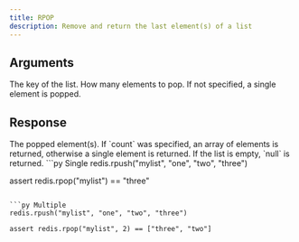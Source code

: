 ```yaml
---
title: RPOP
description: Remove and return the last element(s) of a list
---
```


## Arguments

<ParamField body="key" type="str" required>
  The key of the list.
</ParamField>

<ParamField body="count" type="int">
  How many elements to pop. If not specified, a single element is popped.
</ParamField>

## Response

<ResponseField type="TValue | TValue[] | null" required>
  The popped element(s). If `count` was specified, an array of elements is
  returned, otherwise a single element is returned. If the list is empty, `null`
  is returned.
</ResponseField>

<RequestExample>
```py Single 
redis.rpush("mylist", "one", "two", "three")

assert redis.rpop("mylist") == "three"
```

```py Multiple 
redis.rpush("mylist", "one", "two", "three")

assert redis.rpop("mylist", 2) == ["three", "two"]
 ```
</RequestExample>
